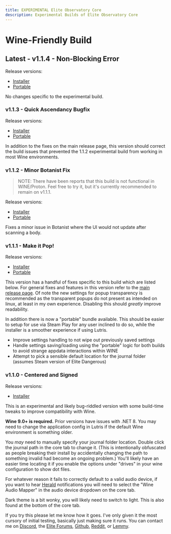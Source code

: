 ```yaml
---
title: EXPERIMENTAL Elite Observatory Core
description: Experimental Builds of Elite Observatory Core
---
```


# Wine-Friendly Build

## Latest - v1.1.4 - Non-Blocking Error

Release versions:
  * [Installer](https://xjph.net/Observatory/1.1.4/WINE-ObservatorySetup.exe)
  * [Portable](https://xjph.net/Observatory/1.1.4/WINE-ObservatoryPortable.zip)

No changes specific to the experimental build.

### v1.1.3 - Quick Ascendancy Bugfix

Release versions:
  * [Installer](https://xjph.net/Observatory/1.1.3/WINE-ObservatorySetup.exe)
  * [Portable](https://xjph.net/Observatory/1.1.3/WINE-ObservatoryPortable.zip)

In addition to the fixes on the main release page, this version should correct the build issues that prevented the 1.1.2 experimental build from working in most Wine environments.

### v1.1.2 - Minor Botanist Fix

> NOTE: There have been reports that this build is not functional in WINE/Proton. Feel free to try it, but it's currently recommended to remain on v1.1.1.

Release versions:
  * [Installer](https://xjph.net/Observatory/1.1.2/WINE-ObservatorySetup.exe)
  * [Portable](https://xjph.net/Observatory/1.1.2/WINE-ObservatoryPortable.zip)

Fixes a minor issue in Botanist where the UI would not update after scanning a body.

### v1.1.1 - Make it Pop!

Release versions:
  * [Installer](https://xjph.net/Observatory/1.1.1/WINE-ObservatorySetup.exe)
  * [Portable](https://xjph.net/Observatory/1.1.1/WINE-ObservatoryPortable.zip)

This version has a handful of fixes specific to this build which are listed below. For general fixes and features in this version refer to the [main release page](/release). Of note the new settings for popup transparency is recommended as the transparent popups do not present as intended on linux, at least in my own experience. Disabling this should *greatly* improve readability.

In addition there is now a "portable" bundle available. This should be easier to setup for use via Steam Play for any user inclined to do so, while the installer is a smoother experience if using Lutris.

- Improve settings handling to not wipe out previously saved settings
- Handle settings saving/loading using the "portable" logic for both builds to avoid strange appdata interactions within WINE
- Attempt to pick a sensible default location for the journal folder (assumes Steam version of Elite Dangerous)

### v1.1.0 - Centered and Signed

Release versions:
  * [Installer](https://xjph.net/Observatory/ObservatoryWineSetup.exe)

This is an experimental and likely bug-riddled version with some build-time tweaks to improve compatibility with Wine.

**Wine 9.0+ is required.** Prior versions have issues with .NET 8. You may need to change the application config in Lutris if the default Wine environment is something older.

You *may* need to manually specify your journal folder location. Double click the journal path in the core tab to change it. (This is intentionally obfuscated as people breaking their install by accidentally changing the path to something invalid had become an ongoing problem.) You'll likely have an easier time locating it if you enable the options under "drives" in your wine configuration to show dot files.

For whatever reason it fails to correctly default to a valid audio device, if you want to hear [Herald](/usage/plugins/herald) notifications you will need to select the "Wine Audio Mapper" in the audio device dropdown on the core tab.

Dark theme is a bit wonky, you will likely need to switch to light. This is also found at the bottom of the core tab.

If you try this please let me know how it goes. I've only given it the most cursory of initial testing, basically just making sure it runs. You can contact me on [Discord](https://discord.gg/RAFDHsY), the [Elite Forums](https://forums.frontier.co.uk/threads/elite-observatory-search-your-journal-for-potentially-interesting-objects-or-notify-you-of-new-ones-on-the-fly-while-exploring.521544/), [Github](https://github.com/Xjph/ObservatoryCore), [Reddit](https://www.reddit.com/user/Xjph/), or [Lemmy](https://lemmy.ca/u/vithigar).
